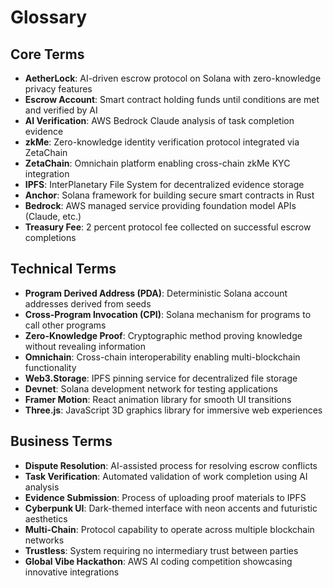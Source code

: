 # Glossary

## Core Terms

- **AetherLock**: AI-driven escrow protocol on Solana with zero-knowledge privacy features
- **Escrow Account**: Smart contract holding funds until conditions are met and verified by AI
- **AI Verification**: AWS Bedrock Claude analysis of task completion evidence
- **zkMe**: Zero-knowledge identity verification protocol integrated via ZetaChain
- **ZetaChain**: Omnichain platform enabling cross-chain zkMe KYC integration
- **IPFS**: InterPlanetary File System for decentralized evidence storage
- **Anchor**: Solana framework for building secure smart contracts in Rust
- **Bedrock**: AWS managed service providing foundation model APIs (Claude, etc.)
- **Treasury Fee**: 2 percent protocol fee collected on successful escrow completions

## Technical Terms

- **Program Derived Address (PDA)**: Deterministic Solana account addresses derived from seeds
- **Cross-Program Invocation (CPI)**: Solana mechanism for programs to call other programs
- **Zero-Knowledge Proof**: Cryptographic method proving knowledge without revealing information
- **Omnichain**: Cross-chain interoperability enabling multi-blockchain functionality
- **Web3.Storage**: IPFS pinning service for decentralized file storage
- **Devnet**: Solana development network for testing applications
- **Framer Motion**: React animation library for smooth UI transitions
- **Three.js**: JavaScript 3D graphics library for immersive web experiences

## Business Terms

- **Dispute Resolution**: AI-assisted process for resolving escrow conflicts
- **Task Verification**: Automated validation of work completion using AI analysis
- **Evidence Submission**: Process of uploading proof materials to IPFS
- **Cyberpunk UI**: Dark-themed interface with neon accents and futuristic aesthetics
- **Multi-Chain**: Protocol capability to operate across multiple blockchain networks
- **Trustless**: System requiring no intermediary trust between parties
- **Global Vibe Hackathon**: AWS AI coding competition showcasing innovative integrations